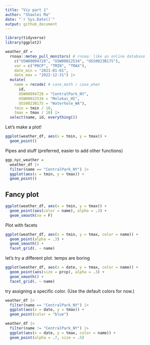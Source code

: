```yaml
---
title: "Viz part 1"
author: "Shaolei Ma"
date: "`r Sys.Date()`"
output: github_document
---
```


```r
library(tidyverse)
library(ggplot2)
```

```r
weather_df = 
  rnoaa::meteo_pull_monitors( # rnoaa: like an online database
    c("USW00094728", "USW00022534", "USS0023B17S"),
    var = c("PRCP", "TMIN", "TMAX"), 
    date_min = "2021-01-01",
    date_max = "2022-12-31") |>
  mutate(
    name = recode( # case_math / case_when
      id, 
      USW00094728 = "CentralPark_NY", 
      USW00022534 = "Molokai_HI",
      USS0023B17S = "Waterhole_WA"),
    tmin = tmin / 10,
    tmax = tmax / 10) |>
  select(name, id, everything())
```

Let's make a plot!

```r
ggplot(weather_df, aes(x = tmin, y = tmax)) +
  geom_point()
```

Pipes and stuff (preferred, easier to add other functions)

```r
ggp_nyc_weather = 
  weather_df |>
  filter(name == "CentralPark_NY") |> 
  ggplot(aes(x = tmin, y = tmax)) +
  geom_point()
```

## Fancy plot

```r
ggplot(weather_df, aes(x = tmin, y = tmax)) +
  geom_point(aes(color = name), alpha = .3) +
  geom_smooth(se = F)
```

Plot with facets

```r
ggplot(weather_df, aes(x = tmin, y = tmax, color = name)) +
  geom_point(alpha = .3) + 
  geom_smooth() +
  facet_grid(. ~ name)
```

let's try a different plot. temps are boring

```r
ggplot(weather_df, aes(x = date, y = tmax, color = name)) +
  geom_point(aes(size = prcp), alpha = .3) +
  geom_smooth() +
  facet_grid(. ~ name)
```

try assigning a specific color.
(Use the default colors for now.)

```r
weather_df |>
  filter(name == "CentralPark_NY") |> 
  ggplot(aes(x = date, y = tmax)) +
  geom_point(color = "blue")

weather_df |>
  filter(name != "CentralPark_NY") |> 
  ggplot(aes(x = date, y = tmax, color = name)) +
  geom_point(alpha = .7, size = .5)
```

